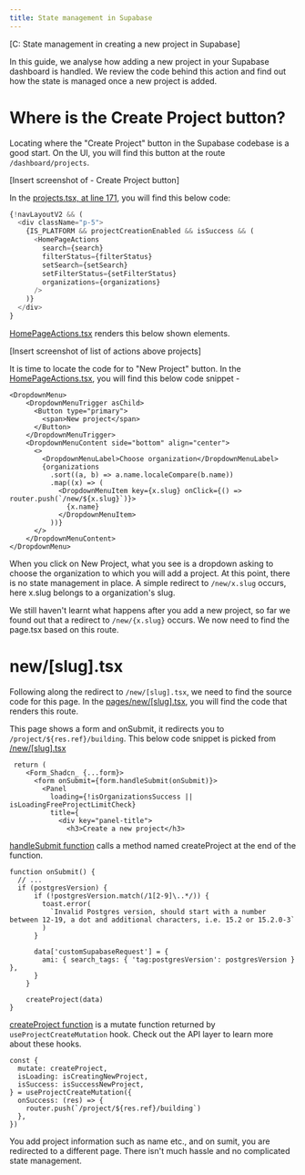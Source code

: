 ```yaml
---
title: State management in Supabase
---
```


[C: State management in creating a new project in Supabase]

In this guide, we analyse how adding a new project in your Supabase dashboard is handled. We 
review the code behind this action and find out how the state is managed once a new project 
is added.

# Where is the Create Project button?

Locating where the "Create Project" button in the Supabase codebase is a good start. On the UI, you
will find this button at the route `/dashboard/projects`.

[Insert screenshot of - Create Project button]

In the [projects.tsx, at line 171](https://github.com/supabase/supabase/blob/master/apps/studio/pages/projects.tsx#L71),
you will find this below code:

```js
{!navLayoutV2 && (
  <div className="p-5">
    {IS_PLATFORM && projectCreationEnabled && isSuccess && (
      <HomePageActions
        search={search}
        filterStatus={filterStatus}
        setSearch={setSearch}
        setFilterStatus={setFilterStatus}
        organizations={organizations}
      />
    )}
  </div>
}
```

[HomePageActions.tsx](https://github.com/supabase/supabase/blob/master/apps/studio/components/interfaces/HomePageActions.tsx#L33)
renders this below shown elements.

[Insert screenshot of list of actions above projects]

It is time to locate the code for to "New Project" button. In the [HomePageActions.tsx](https://github.com/supabase/supabase/blob/master/apps/studio/components/interfaces/HomePageActions.tsx#L47),
you will find this below code snippet - 

```
<DropdownMenu>
    <DropdownMenuTrigger asChild>
      <Button type="primary">
        <span>New project</span>
      </Button>
    </DropdownMenuTrigger>
    <DropdownMenuContent side="bottom" align="center">
      <>
        <DropdownMenuLabel>Choose organization</DropdownMenuLabel>
        {organizations
          .sort((a, b) => a.name.localeCompare(b.name))
          .map((x) => (
            <DropdownMenuItem key={x.slug} onClick={() => router.push(`/new/${x.slug}`)}>
              {x.name}
            </DropdownMenuItem>
          ))}
      </>
    </DropdownMenuContent>
</DropdownMenu>
```

When you click on New Project, what you see is a dropdown asking to choose the organization to which you will add
a project. At this point, there is no state management in place. A simple redirect to `/new/x.slug` occurs, here 
x.slug belongs to a organization's slug.

We still haven't learnt what happens after you add a new project, so far we found out that a redirect to 
`/new/{x.slug}` occurs. We now need to find the page.tsx based on this route.

# new/[slug].tsx

Following along the redirect to `/new/[slug].tsx`, we need to find the source code for this page. In the 
[pages/new/[slug].tsx](https://github.com/supabase/supabase/blob/master/apps/studio/pages/new/%5Bslug%5D.tsx), you
will find the code that renders this route.

This page shows a form and onSubmit, it redirects you to `/project/${res.ref}/building`. This below code snippet
is picked from [/new/[slug].tsx](https://github.com/supabase/supabase/blob/master/apps/studio/pages/new/%5Bslug%5D.tsx#L371)

```
 return (
    <Form_Shadcn_ {...form}>
      <form onSubmit={form.handleSubmit(onSubmit)}>
        <Panel
          loading={!isOrganizationsSuccess || isLoadingFreeProjectLimitCheck}
          title={
            <div key="panel-title">
              <h3>Create a new project</h3>
```

[handleSubmit function](https://github.com/supabase/supabase/blob/master/apps/studio/pages/new/%5Bslug%5D.tsx#L327) 
calls a method named createProject at the end of the function.

```
function onSubmit() {
  // ...
  if (postgresVersion) {
      if (!postgresVersion.match(/1[2-9]\..*/)) {
        toast.error(
          `Invalid Postgres version, should start with a number between 12-19, a dot and additional characters, i.e. 15.2 or 15.2.0-3`
        )
      }

      data['customSupabaseRequest'] = {
        ami: { search_tags: { 'tag:postgresVersion': postgresVersion } },
      }
    }

    createProject(data)
}
```

[createProject function](https://github.com/supabase/supabase/blob/master/apps/studio/pages/new/%5Bslug%5D.tsx#L180) 
is a mutate function returned by `useProjectCreateMutation` hook. Check out the API layer to learn more about 
these hooks.

```
const {
  mutate: createProject,
  isLoading: isCreatingNewProject,
  isSuccess: isSuccessNewProject,
} = useProjectCreateMutation({
  onSuccess: (res) => {
    router.push(`/project/${res.ref}/building`)
  },
})
```

You add project information such as name etc., and on sumit, you are redirected to a different page. There isn't much 
hassle and no complicated state management.